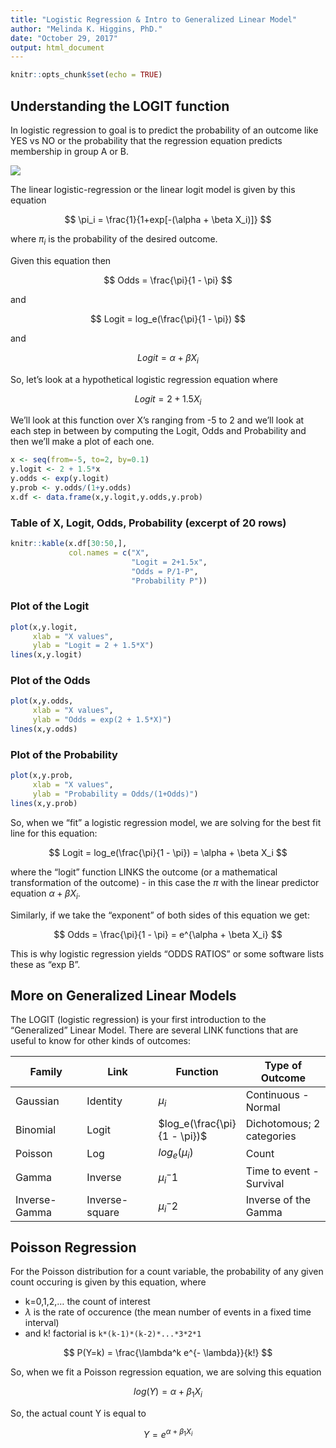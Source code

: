 ```yaml
---
title: "Logistic Regression & Intro to Generalized Linear Model"
author: "Melinda K. Higgins, PhD."
date: "October 29, 2017"
output: html_document
---
```


```r
knitr::opts_chunk$set(echo = TRUE)
```

## Understanding the LOGIT function

In logistic regression to goal is to predict the probability of an outcome like YES vs NO or the probability that the regression equation predicts membership in group A or B.

![](logreg_diagram.PNG)

The linear logistic-regression or the linear logit model is given by this equation

$$ \pi_i = \frac{1}{1+exp[-(\alpha + \beta X_i)]} $$

where $\pi_i$ is the probability of the desired outcome.

Given this equation then

$$ Odds = \frac{\pi}{1 - \pi} $$

and

$$ Logit = log_e(\frac{\pi}{1 - \pi}) $$

and

$$ Logit = \alpha + \beta X_i $$

So, let's look at a hypothetical logistic regression equation where 

$$ Logit = 2 + 1.5 X_i $$

We'll look at this function over X's ranging from -5 to 2 and we'll look at each step in between by computing the Logit, Odds and Probability and then we'll make a plot of each one.

```r
x <- seq(from=-5, to=2, by=0.1)
y.logit <- 2 + 1.5*x
y.odds <- exp(y.logit)
y.prob <- y.odds/(1+y.odds)
x.df <- data.frame(x,y.logit,y.odds,y.prob)
```

### Table of X, Logit, Odds, Probability (excerpt of 20 rows)

```r
knitr::kable(x.df[30:50,],
             col.names = c("X",
                           "Logit = 2+1.5x",
                           "Odds = P/1-P",
                           "Probability P"))
```

### Plot of the Logit

```r
plot(x,y.logit,
     xlab = "X values",
     ylab = "Logit = 2 + 1.5*X")
lines(x,y.logit)
```

### Plot of the Odds

```r
plot(x,y.odds,
     xlab = "X values",
     ylab = "Odds = exp(2 + 1.5*X)")
lines(x,y.odds)
```

### Plot of the Probability

```r
plot(x,y.prob,
     xlab = "X values",
     ylab = "Probability = Odds/(1+Odds)")
lines(x,y.prob)
```

So, when we "fit" a logistic regression model, we are solving for the best fit line for this equation:

$$ Logit = log_e(\frac{\pi}{1 - \pi}) = \alpha + \beta X_i $$

where the "logit" function LINKS the outcome (or a mathematical transformation of the outcome) - in this case the $\pi$ with the linear predictor equation $\alpha + \beta X_i$.

Similarly, if we take the "exponent" of both sides of this equation we get:

$$ Odds = \frac{\pi}{1 - \pi} = e^{\alpha + \beta X_i} $$

This is why logistic regression yields "ODDS RATIOS" or some software lists these as "exp B".

## More on Generalized Linear Models

The LOGIT (logistic regression) is your first introduction to the "Generalized" Linear Model. There are several LINK functions that are useful to know for other kinds of outcomes:


Family          | Link           | Function         | Type of Outcome
----------------|----------------|------------------| -------------------
Gaussian        | Identity       | $\mu_i$          | Continuous - Normal
Binomial        | Logit          | $log_e(\frac{\pi}{1 - \pi})$ | Dichotomous; 2 categories
Poisson         | Log            | $log_e(\mu_i)$   | Count
Gamma           | Inverse        | $\mu_i^-1$       | Time to event - Survival
Inverse-Gamma   | Inverse-square | $\mu_i^-2$       | Inverse of the Gamma

## Poisson Regression

For the Poisson distribution for a count variable, the probability of any given count occuring is given by this equation, where 

* k=0,1,2,... the count of interest
* $\lambda$ is the rate of occurence (the mean number of events in a fixed time interval)
* and k! factorial is `k*(k-1)*(k-2)*...*3*2*1`

$$ P(Y=k) = \frac{\lambda^k e^{- \lambda}}{k!} $$

So, when we fit a Poisson regression equation, we are solving this equation

$$ log(Y) = \alpha + \beta_1 X_i $$

So, the actual count Y is equal to

$$ Y = e^{\alpha + \beta_1 X_i} $$
